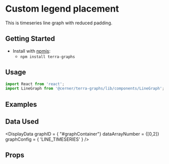 
# Custom legend placement

This is timeseries line graph with reduced padding.

## Getting Started

- Install with [npmjs](https://www.npmjs.com):
  - `npm install terra-graphs`

## Usage

```jsx
import React from 'react';
import LineGraph from '@cerner/terra-graphs/lib/components/LineGraph';
```
## Examples
<LineGraph />

## Data Used
<DisplayData graphID = { "#graphContainer"} dataArrayNumber = {[0,2]} graphConfig = { 'LINE_TIMESERIES' } />

## Props
<PropsTable />